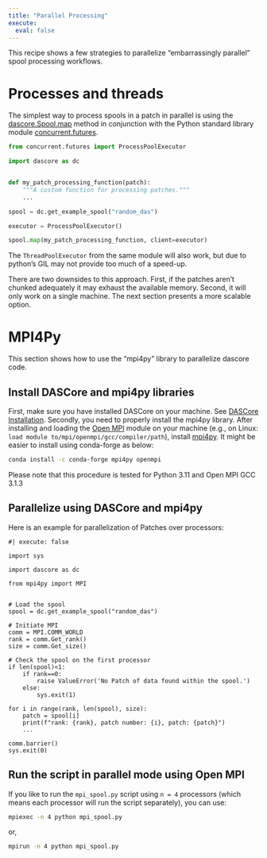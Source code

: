 ```yaml
---
title: "Parallel Processing"
execute:
  eval: false
---
```


This recipe shows a few strategies to parallelize "embarrassingly parallel" spool processing workflows.

# Processes and threads

The simplest way to process spools in a patch in parallel is using the [dascore.Spool.map](`dascore.BaseSpool.map`) method in conjunction with the Python standard library module [concurrent.futures](https://docs.python.org/3/library/concurrent.futures.html).

```python
from concurrent.futures import ProcessPoolExecutor

import dascore as dc


def my_patch_processing_function(patch):
    """A custom function for processing patches."""
    ...

spool = dc.get_example_spool("random_das")

executor = ProcessPoolExecutor()

spool.map(my_patch_processing_function, client=executor)
```

The `ThreadPoolExecutor` from the same module will also work, but due to python's GIL may not provide too much of a speed-up.

There are two downsides to this approach. First, if the patches aren't chunked adequately it may exhaust the available memory. Second, it will only work on a single machine. The next section presents a more scalable option.

# MPI4Py

This section shows how to use the "mpi4py" library to parallelize dascore code.

## Install DASCore and mpi4py libraries

First, make sure you have installed DASCore on your machine. See [DASCore Installation](https://dascore.org/#:~:text=0.2%29%3B-,Installation). Secondly, you need to properly install the mpi4py library. After installing and loading the [Open MPI](https://docs.open-mpi.org/en/v5.0.x/installing-open-mpi/quickstart.html) module on your machine (e.g., on Linux: ` load module to/mpi/openmpi/gcc/compiler/path`), install [mpi4py](https://pypi.org/project/mpi4py/). It might be easier to install using conda-forge as below:

```bash
conda install -c conda-forge mpi4py openmpi
```

Please note that this procedure is tested for Python 3.11 and Open MPI GCC 3.1.3


## Parallelize using DASCore and mpi4py

Here is an example for parallelization of Patches over processors:

```.python
#| execute: false

import sys

import dascore as dc

from mpi4py import MPI


# Load the spool
spool = dc.get_example_spool("random_das")

# Initiate MPI
comm = MPI.COMM_WORLD
rank = comm.Get_rank()
size = comm.Get_size()

# Check the spool on the first processor
if len(spool)<1:
    if rank==0:
        raise ValueError('No Patch of data found within the spool.')
    else:
        sys.exit(1)

for i in range(rank, len(spool), size):
    patch = spool[i]
    print(f"rank: {rank}, patch number: {i}, patch: {patch}")
    ...

comm.barrier()
sys.exit(0)
```

## Run the script in parallel mode using Open MPI

If you like to run the `mpi_spool.py` script using `n = 4` processors (which means each processor will run the script separately), you can use:

```bash
mpiexec -n 4 python mpi_spool.py
```

or,

```bash
mpirun -n 4 python mpi_spool.py
```
